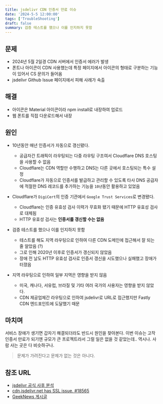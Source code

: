 ```yaml
---
title: jsdelivr CDN 인증서 만료 이슈
date: '2024-5-5 12:00:00'
tags: ['TroubleShooting']
draft: false
summary: 검증 테스트를 했으나 이를 인지하지 못함
---
```


## 문제

- 2024년 5월 2일경 CDN 서버에서 인증서 에러가 발생
- 폰트나 아이콘이 CDN 사용했는데 특정 페이지에서 아이콘의 형태로 구분하는 기능이 있어서 CS 문의가 들어옴
- jsdelivr Github Issue 페이지에서 피해 사례가 속출

## 해결

- 아이콘은 Material 아이콘이라 npm install로 내장하여 업로드
- 웹 폰트를 직접 다운로드해서 내장

## 원인

- 10년동안 매년 인증서가 자동으로 갱신됐다.

  - 공급자간 트래픽이 라우팅되는 다중 라우팅 구조여서 Cloudflare DNS 호스팅을 사용할 수 없음
  - Cloudflare는 CDN 역할만 수행하고 DNS는 다른 곳에서 호스팅되는 특수 설정
  - Cloudflare가 자동으로 인증서를 발급하고 관리할 수 있도록 타사 DNS 공급자에 적절한 DNS 레코드를 추가하는 기능을 `10년`동안 활용하고 있었음

- Cloudflare가 `DigiCert`의 인증 기관에서 `Google Trust Services`로 변경됐다.

  - Cloudflare는 인증 유효성 검사 이력가 무효화 됐기 때문에 HTTP 유효성 검사로 대체됨
  - HTTP 유효성 검사는 **인증서를 갱신할 수는 없음**

- 검증 테스트를 했으나 이를 인지하지 못함

  - 테스트를 해도 지역 라우팅으로 인하여 다른 CDN 도메인에 접근해서 잘 되는줄 알았음 (?)
  - 그로 인해 2020년 이후로 인증서가 갱신되지 않았음
  - 장애 전 날도 HTTP 유효성 검사로 인증서 갱신을 시도했으나 실패했고 장애가 터졌음

- 지역 라우팅으로 인하여 일부 지역은 영향을 받지 않음

  - 미국, 캐나다, 서유럽, 브라질 및 기타 여러 국가의 사용자는 영향을 받지 않았다.
  - CDN 제공업체간 라우팅으로 인하여 jsdelivr로 URL로 접근했지만 Fastly CDN 엔드포인트에 도달했기 때문

## 마치며

서비스 장애가 생기면 갑자기 해결되더라도 반드시 원인을 찾아본다.
이번 이슈는 고작 인증서 만료가 되기엔 규모가 큰 프로젝트라서 그럴 일은 없을 것 같았는데.. 역시나.
사람 사는 곳은 다 비슷하구나.

> 문제가 가려진다고 문제가 없는 것은 아니다.

## 참조 URL

- [jsdelivr 공식 사후 분석](https://www.jsdelivr.com/blog/jsdelivr-may-outage-postmortem/)
- [cdn.jsdelivr.net has SSL issue. #18565](https://github.com/jsdelivr/jsdelivr/issues/18565)
- [GeekNews 게시글](https://news.hada.io/topic?id=14613)
